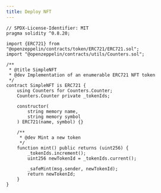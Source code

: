 ```yaml
---
title: Deploy NFT
---
```



<Profile />

<NFTGallery />

```solidity
// SPDX-License-Identifier: MIT
pragma solidity ^0.8.20;

import {ERC721} from "@openzeppelin/contracts/token/ERC721/ERC721.sol";
import "@openzeppelin/contracts/utils/Counters.sol";

/**
 * @title SimpleNFT
 * @dev Implementation of an enumerable ERC721 NFT token
 */
contract SimpleNFT is ERC721 {
    using Counters for Counters.Counter;
    Counters.Counter private _tokenIds;

    constructor(
        string memory name,
        string memory symbol
    ) ERC721(name, symbol) {}

    /**
     * @dev Mint a new token
     */
    function mint() public returns (uint256) {
        _tokenIds.increment();
        uint256 newTokenId = _tokenIds.current();

        _safeMint(msg.sender, newTokenId);
        return newTokenId;
    }
}
```
